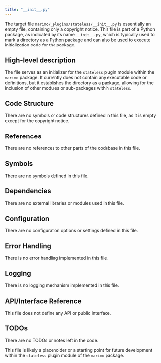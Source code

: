 ```yaml
---
title: "__init__.py"
---
```


The target file `marimo/_plugins/stateless/__init__.py` is essentially an empty file, containing only a copyright notice. This file is part of a Python package, as indicated by its name `__init__.py`, which is typically used to mark a directory as a Python package and can also be used to execute initialization code for the package.

## High-level description
The file serves as an initializer for the `stateless` plugin module within the `marimo` package. It currently does not contain any executable code or definitions, but it establishes the directory as a package, allowing for the inclusion of other modules or sub-packages within `stateless`.

## Code Structure
There are no symbols or code structures defined in this file, as it is empty except for the copyright notice.

## References
There are no references to other parts of the codebase in this file.

## Symbols
There are no symbols defined in this file.

## Dependencies
There are no external libraries or modules used in this file.

## Configuration
There are no configuration options or settings defined in this file.

## Error Handling
There is no error handling implemented in this file.

## Logging
There is no logging mechanism implemented in this file.

## API/Interface Reference
This file does not define any API or public interface.

## TODOs
There are no TODOs or notes left in the code. 

This file is likely a placeholder or a starting point for future development within the `stateless` plugin module of the `marimo` package.